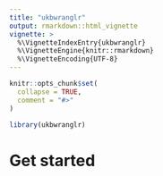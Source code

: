 ```yaml
---
title: "ukbwranglr"
output: rmarkdown::html_vignette
vignette: >
  %\VignetteIndexEntry{ukbwranglr}
  %\VignetteEngine{knitr::rmarkdown}
  %\VignetteEncoding{UTF-8}
---
```


```r
knitr::opts_chunk$set(
  collapse = TRUE,
  comment = "#>"
)
```

```r
library(ukbwranglr)
```

# Get started
